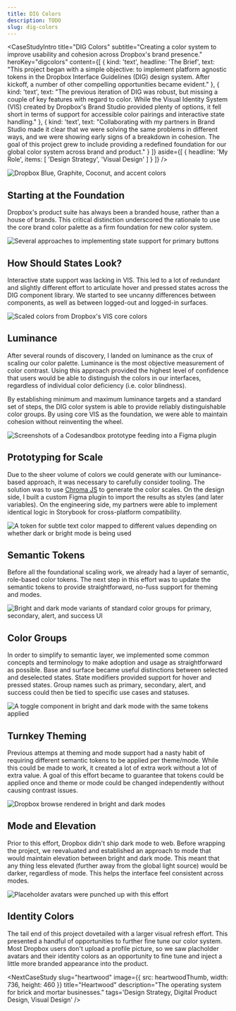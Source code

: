 ```yaml
---
title: DIG Colors
description: TODO
slug: dig-colors
---
```


<CaseStudyIntro
    title="DIG Colors"
    subtitle="Creating a color system to improve usability and cohesion across Dropbox's brand presence."
    heroKey="digcolors"
    content={[
        {
            kind: 'text',
            headline: 'The Brief',
            text: "This project began with a simple objective: to implement platform agnostic tokens in the Dropbox Interface Guidelines (DIG) design system. After kickoff, a number of other compelling opportunities became evident."
        }, {
            kind: 'text',
            text: "The previous iteration of DIG was robust, but missing a couple of key features with regard to color. While the Visual Identity System (VIS) created by Dropbox's Brand Studio provided plenty of options, it fell short in terms of support for accessible color pairings and interactive state handling."
        }, {
            kind: 'text',
            text: "Collaborating with my partners in Brand Studio made it clear that we were solving the same problems in different ways, and we were showing early signs of a breakdown in cohesion. The goal of this project grew to include providing a redefined foundation for our global color system across brand and product."
        }
    ]}
    aside={[
        {
            headline: 'My Role',
            items: [
                'Design Strategy',
                'Visual Design'
            ]
        }
    ]}
/>

![Dropbox Blue, Graphite, Coconut, and accent colors](/dig-colors/Core-Brand-Colors@2x.png "Dropbox’s core visual identity colors.")

## Starting at the Foundation
Dropbox's product suite has always been a branded house, rather than a house of brands. This critical distinction underscored the rationale to use the core brand color palette as a firm foundation for new color system.

![Several approaches to implementing state support for primary buttons](/dig-colors/Why-01@2x.png "A handful of approaches we explored to add hover and pressed states to DIG Buttons.")

## How Should States Look?
Interactive state support was lacking in VIS. This led to a lot of redundant and slightly different effort to articulate hover and pressed states across the DIG component library. We started to see uncanny differences between components, as well as between logged-out and logged-in surfaces.

![Scaled colors from Dropbox's VIS core colors](/dig-colors/How-01@2x.png "Core Dropbox VIS colors scaled based on luminance.")

## Luminance
After several rounds of discovery, I landed on luminance as the crux of scaling our color palette. Luminance is the most objective measurement of color contrast. Using this approach provided the highest level of confidence that users would be able to distinguish the colors in our interfaces, regardless of individual color deficiency (i.e. color blindness).

By establishing minimum and maximum luminance targets and a standard set of steps, the DIG color system is able to provide reliably distinguishable color groups. By using core VIS as the foundation, we were able to maintain cohesion without reinventing the wheel.

![Screenshots of a Codesandbox prototype feeding into a Figma plugin](/dig-colors/Prototyping-01@2x.png "Codesandbox + Figma Plugin API.")

## Prototyping for Scale
Due to the sheer volume of colors we could generate with our luminance-based approach, it was necessary to carefully consider tooling. The solution was to use [Chroma JS](https://gka.github.io/chroma.js/) to generate the color scales. On the design side, I built a custom Figma plugin to import the results as styles (and later variables). On the engineering side, my partners were able to implement identical logic in Storybook for cross-platform compatibility.

![A token for subtle text color mapped to different values depending on whether dark or bright mode is being used](/dig-colors/Theming-01@2x.png "The same token mapped to bright and dark mode.")

## Semantic Tokens
Before all the foundational scaling work, we already had a layer of semantic, role-based color tokens. The next step in this effort was to update the semantic tokens to provide straightforward, no-fuss support for theming and modes.

![Bright and dark mode variants of standard color groups for primary, secondary, alert, and success UI](/dig-colors/Color-Groups-VIS-2020@2x.png "Semantic color groups.")

## Color Groups
In order to simplify to semantic layer, we implemented some common concepts and terminology to make adoption and usage as straightforward as possible. Base and surface became useful distinctions between selected and deselected states. State modifiers provided support for hover and pressed states. Group names such as primary, secondary, alert, and success could then be tied to specific use cases and statuses.

![A toggle component in bright and dark mode with the same tokens applied](/dig-colors/Turnkey-Component-Example@2x.png "A Toggle component with semantic tokens applied.")

## Turnkey Theming
Previous attemps at theming and mode support had a nasty habit of requiring different semantic tokens to be applied per theme/mode. While this could be made to work, it created a lot of extra work without a lot of extra value. A goal of this effort became to guarantee that tokens could be applied once and theme or mode could be changed independently without causing contrast issues.

![Dropbox browse rendered in bright and dark modes](/dig-colors/Mode-And-Elevation@2x.png "Examples of the browse feature in bright and dark mode.")

## Mode and Elevation
Prior to this effort, Dropbox didn't ship dark mode to web. Before wrapping the project, we reevaluated and established an approach to mode that would maintain elevation between bright and dark mode. This meant that any thing less elevated (further away from the global light source) would be darker, regardless of mode. This helps the interface feel consistent across modes.

![Placeholder avatars were punched up with this effort](/dig-colors/Identity-Colors@2x.png "Identity colors before and after the system overhaul.")

## Identity Colors
The tail end of this project dovetailed with a larger visual refresh effort. This presented a handful of opportunities to further fine tune our color system. Most Dropbox users don't upload a profile picture, so we saw placholder avatars and their identity colors as an opportunity to fine tune and inject a little more branded appearance into the product.

<CaseStudyConclusion
    headline="Results"
    text="The work I did on DIG colors unlocked several valuable results. First and foremost, this effort enabled a cross functional tiger team to ship dark mode support to dropbox.com — one of the most user requested features in recent years. The redefinition of the color system also improved the accessibility of Dropbox products, unlocked the foundation of a themeable component library, and enabled our design team to evolve the product suite without breaking down cohesiveness across it."
/>

<NextCaseStudy
    slug="heartwood"
    image={{
        src: heartwoodThumb,
        width: 736,
        height: 460
    }}
    title="Heartwood"
    description="The operating system for brick and mortar businesses."
    tags='Design Strategy, Digital Product Design, Visual Design'
/>